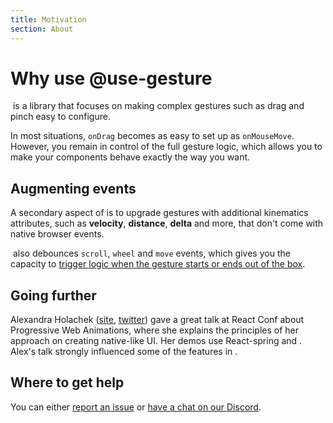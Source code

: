 ```yaml
---
title: Motivation
section: About
---
```



# Why use @use-gesture

&zwnj;<UseGesture /> is a library that focuses on making complex gestures such as drag and pinch easy to configure.

In most situations, `onDrag` becomes as easy to set up as `onMouseMove`. However, you remain in control of the full gesture logic, which allows you to make your components behave exactly the way you want.

<carbon-ad />

## Augmenting events

A secondary aspect of <UseGesture /> is to upgrade gestures with additional kinematics attributes, such as **velocity**, **distance**, **delta** and more, that don't come with native browser events.

&zwnj;<UseGesture /> also debounces `scroll`, `wheel` and `move` events, which gives you the capacity to [trigger logic
when the gesture starts or ends out of the box](/docs/hooks/#start-and-end-handlers).

## Going further

Alexandra Holachek ([site](https://alex.holachek.com/), [twitter](https://twitter.com/alex_holachek)) gave a great talk at React Conf about Progressive Web Animations, where she explains the principles of her approach on creating native-like UI. Her demos use React-spring and <UseGesture pkg="react" />. Alex's talk strongly influenced some of the features in <UseGesture />.

<div className={styles.playerWrapper}>
  <ReactPlayer
    className={styles.player}
    light
    playing
    url="https://www.youtube.com/watch?v=laPsceJ4tTY"
    width="100%"
    height="100%"
  />
</div>

## Where to get help

You can either [report an issue](https://github.com/pmndrs/use-gesture/issues) or [have a chat on our Discord](https://discord.gg/dS8d6jS).
